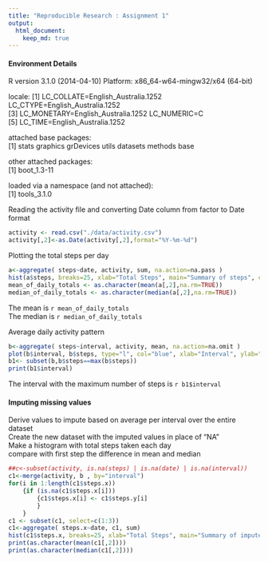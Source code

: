 ```yaml
---
title: "Reproducible Research : Assignment 1"
output:
  html_document:
    keep_md: true
---
```


#### Environment Details

R version 3.1.0 (2014-04-10)
Platform: x86_64-w64-mingw32/x64 (64-bit)

locale:
[1] LC_COLLATE=English_Australia.1252  LC_CTYPE=English_Australia.1252   
[3] LC_MONETARY=English_Australia.1252 LC_NUMERIC=C                          
[5] LC_TIME=English_Australia.1252       

attached base packages:  
[1] stats     graphics  grDevices utils     datasets  methods   base     

other attached packages:  
[1] boot_1.3-11

loaded via a namespace (and not attached):  
[1] tools_3.1.0


Reading the activity file and converting Date column from factor to Date format
```r
activity <- read.csv("./data/activity.csv")
activity[,2]<-as.Date(activity[,2],format="%Y-%m-%d")

```

Plotting the total steps per day
```r
a<-aggregate( steps~date, activity, sum, na.action=na.pass )
hist(a$steps, breaks=25, xlab="Total Steps", main="Summary of steps", col="blue")
mean_of_daily_totals <- as.character(mean(a[,2],na.rm=TRUE))
median_of_daily_totals <- as.character(median(a[,2],na.rm=TRUE))

```
The mean is `r mean_of_daily_totals`  
The median is `r median_of_daily_totals`


Average daily activity pattern  

```r
b<-aggregate( steps~interval, activity, mean, na.action=na.omit )
plot(b$interval, b$steps, type="l", col="blue", xlab="Interval", ylab="Average steps", main="")
b1<- subset(b,b$steps==max(b$steps))
print(b1$interval)
```
The interval with the maximum number of steps is `r b1$interval`

#### Imputing missing values  
Derive values to impute based on average per interval over the entire dataset    
Create the new dataset with the imputed values in place of "NA"  
Make a histogram with total steps taken each day    
compare with first step the difference in mean and median  

```r
##c<-subset(activity, is.na(steps) | is.na(date) | is.na(interval))
c1<-merge(activity, b , by="interval")
for(i in 1:length(c1$steps.x))
    {if (is.na(c1$steps.x[i])) 
        {c1$steps.x[i] <- c1$steps.y[i]
        }
    }
c1 <- subset(c1, select=c(1:3))
c1<-aggregate( steps.x~date, c1, sum)
hist(c1$steps.x, breaks=25, xlab="Total Steps", main="Summary of imputed steps", col="blue")
print(as.character(mean(c1[,2])))
print(as.character(median(c1[,2])))
```
